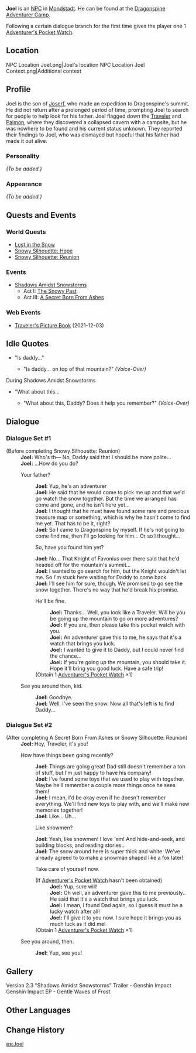 {{Meta
<!-- REMOVE THIS TEMPLATE AFTER ADDING MISSING INFO -->
|missing_NPC_profile  = yes
}}
{{Character Infobox
|type             = NPC
|image            = NPC Joel.png
|region           = Mondstadt
|dialoguereward   = {{Card|Adventurer's Pocket Watch|1|rarity=1}}
|father           = Joserf
}}
'''Joel''' is an [[NPC]] in [[Mondstadt]]. He can be found at the [[Dragonspine Adventurer Camp]].

Following a certain dialogue branch for the first time gives the player one 1{{star}} [[Adventurer's Pocket Watch]].

==Location==
<gallery hideaddbutton="true" captionalign="center">
NPC Location Joel.png|Joel's location
NPC Location Joel Context.png|Additional context
</gallery>

==Profile==
<!-- detailed story/lore information goes here -->
Joel is the son of [[Joserf]], who made an expedition to Dragonspine's summit. He did not return after a prolonged period of time, prompting Joel to search for people to help look for his father. Joel flagged down the [[Traveler]] and [[Paimon]], where they discovered a collapsed cavern with a campsite, but he was nowhere to be found and his current status unknown. They reported their findings to Joel, who was dismayed but hopeful that his father had made it out alive.

===Personality===
''(To be added.)''

===Appearance===
''(To be added.)''

==Quests and Events==
===World Quests===
* [[Lost in the Snow]]
* [[Snowy Silhouette: Hope]]
* [[Snowy Silhouette: Reunion]]

===Events===
* [[Shadows Amidst Snowstorms]]
** Act I: [[The Snowy Past]]
**Act III: [[A Secret Born From Ashes]]
===Web Events===
* [[Traveler's Picture Book]] (2021-12-03)

==Idle Quotes==
* "Is daddy..."
** {{A|VO Joel 01.ogg}} "Is daddy... on top of that mountain?" ''(Voice-Over)''

;During Shadows Amidst Snowstorms
* "What about this...
** {{A|VO Joel 02.ogg}} "What about this, Daddy? Does it help you remember?" ''(Voice-Over)''

==Dialogue==
===Dialogue Set #1===
{{Dialogue start}}
;(Before completing Snowy Silhouette: Reunion)
:'''Joel:''' Who's th&mdash; No, Daddy said that I should be more polite...
:'''Joel:''' ...How do you do?
:{{DIcon}} Your father?
::'''Joel:''' Yup, he's an adventurer
::'''Joel:''' He said that he would come to pick me up and that we'd go watch the snow together. But the time we arranged has come and gone, and he isn't here yet...
::'''Joel:''' I thought that he must have found some rare and precious treasure map or something, which is why he hasn't come to find me yet. That has to be it, right?
::'''Joel:''' So I came to Dragonspine by myself. If he's not going to come find me, then I'll go looking for him... Or so I thought...
::{{DIcon}} So, have you found him yet?
::'''Joel:''' No... That Knight of Favonius over there said that he'd headed off for the mountain's summit...
::'''Joel:''' I wanted to go search for him, but the Knight wouldn't let me. So I'm stuck here waiting for Daddy to come back.
::'''Joel:''' I'll see him for sure, though. We promised to go see the snow together. There's no way that he'd break his promise.
::{{DIcon|Reward}} He'll be fine.
:::'''Joel:''' Thanks... Well, you look like a Traveler. Will be you be going up the mountain to go on more adventures?
:::'''Joel:''' If you are, then please take this pocket watch with you.
:::'''Joel:''' An adventurer gave this to me, he says that it's a watch that brings you luck.
:::'''Joel:''' I wanted to give it to Daddy, but I could never find the chance...
:::'''Joel:''' If you're going up the mountain, you should take it. Hope it'll bring you good luck. Have a safe trip!
::;(Obtain 1{{star}} [[Adventurer's Pocket Watch]] ×1)
:{{DIcon}} See you around then, kid.
::'''Joel:''' Goodbye.
::'''Joel:''' Well, I've seen the snow. Now all that's left is to find Daddy...
{{Dialogue end}}

===Dialogue Set #2===
{{Dialogue start}}
;(After completing A Secret Born From Ashes or Snowy Silhouette: Reunion)
:'''Joel:''' Hey, Traveler, it's you!
:{{DIcon}} How have things been going recently?
::'''Joel:''' Things are going great! Dad still doesn't remember a ton of stuff, but I'm just happy to have his company!
::'''Joel:''' I've found some toys that we used to play with together. Maybe he'll remember a couple more things once he sees them!
::'''Joel:''' I mean, I'd be okay even if he doesn't remember everything. We'll find new toys to play with, and we'll make new memories together!
::'''Joel:''' Like... Uh...
::{{DIcon}} Like snowmen?
::'''Joel:''' Yeah, like snowmen! I love 'em! And hide-and-seek, and building blocks, and reading stories...
::'''Joel:''' The snow around here is super thick and white. We've already agreed to to make a snowman shaped like a fox later!
::{{DIcon|Reward}} Take care of yourself now.
::;(If [[Adventurer's Pocket Watch]] hasn't been obtained)
:::'''Joel:''' Yup, sure will!
:::'''Joel:''' Oh well, an adventurer gave this to me previously.. He said that it's a watch that brings you luck.
:::'''Joel:''' I mean, I found Dad again, so I guess it must be a lucky watch after all!
:::'''Joel:''' I'll give it to you now. I sure hope it brings you as much luck as it did me!
::;(Obtain 1{{star}} [[Adventurer's Pocket Watch]] ×1)
:{{DIcon}} See you around, then.
::'''Joel:''' Yup, see you!
{{Dialogue end}}

==Gallery==
<gallery hideaddbutton="true" captionalign="center">
Version 2.3 "Shadows Amidst Snowstorms" Trailer - Genshin Impact
Genshin Impact EP - Gentle Waves of Frost
</gallery>

==Other Languages==
{{Other Languages|default_hidden = 1
|en      = Joel
|zhs     = 乔尔
|zhs_rm  = Qiáoěr
|zht     = 喬爾
|zht_rm  = Qiáoěr
|ja      = ジョエル
|ja_rm   = Joeru
|ko      = 요엘
|ko_rm   = Yo'el
|es      = Joel
|fr      = Joël
|ru      = Джоэль
|th      = Joel
|vi      = Joel
|de      = Joel
|id      = Joel
|pt      = Joel
}}

==Change History==
{{Change History|1.2}}

[[es:Joel]]